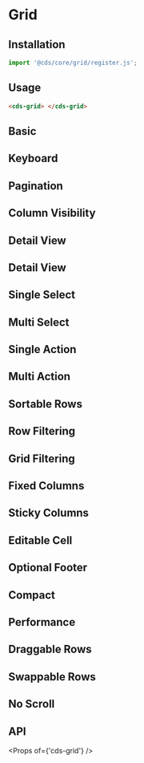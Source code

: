 
<Meta title="Components/Grid" />

# Grid

## Installation

```typescript
import '@cds/core/grid/register.js';
```

## Usage

```html
<cds-grid> </cds-grid>
```

## Basic

<Preview>
  <Story id="stories-grid--basic" />
</Preview>

## Keyboard

<Preview>
  <Story id="stories-grid--keyboard" />
</Preview>

## Pagination

<Preview>
  <Story id="stories-grid--pagination" />
</Preview>

## Column Visibility

<Preview>
  <Story id="stories-grid--column-visibility" />
</Preview>

## Detail View

<Preview>
  <Story id="stories-grid--detail-view" />
</Preview>

## Detail View

<Preview>
  <Story id="stories-grid--detail-view" />
</Preview>

## Single Select

<Preview>
  <Story id="stories-grid--single-select" />
</Preview>

## Multi Select

<Preview>
  <Story id="stories-grid--multi-select" />
</Preview>

## Single Action

<Preview>
  <Story id="stories-grid--single-action" />
</Preview>

## Multi Action

<Preview>
  <Story id="stories-grid--multi-action" />
</Preview>

## Sortable Rows

<Preview>
  <Story id="stories-grid--sortable-rows" />
</Preview>

## Row Filtering

<Preview>
  <Story id="stories-grid--row-filtering" />
</Preview>

## Grid Filtering

<Preview>
  <Story id="stories-grid--grid-filtering" />
</Preview>

## Fixed Columns

<Preview>
  <Story id="stories-grid--fixed-columns" />
</Preview>

## Sticky Columns

<Preview>
  <Story id="stories-grid--sticky-columns" />
</Preview>

## Editable Cell

<Preview>
  <Story id="stories-grid--editable-cell" />
</Preview>

## Optional Footer

<Preview>
  <Story id="stories-grid--optional-footer" />
</Preview>

## Compact

<Preview>
  <Story id="stories-grid--compact" />
</Preview>

## Performance

<Preview>
  <Story id="stories-grid--performance" />
</Preview>

## Draggable Rows

<Preview>
  <Story id="stories-grid--draggable-rows" />
</Preview>

## Swappable Rows

<Preview>
  <Story id="stories-grid--swappable-rows" />
</Preview>

## No Scroll

<Preview>
  <Story id="stories-grid--no-scroll" />
</Preview>

## API

<Props of={'cds-grid'} />
